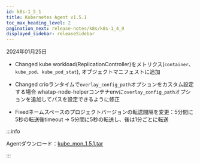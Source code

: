 ```yaml
---
id: k8s-1_5_1
title: Kubernetes Agent v1.5.1
toc_max_heading_level: 2
pagination_next: release-notes/k8s/k8s-1_4_9
displayed_sidebar: releaseSidebar
---
```


2024年01月25日

-   <Status>Changed</Status> kube workload(ReplicationController)をメトリクス(<code>container</code>、<code>kube_pod</code>、<code>kube_pod_stat</code>), オブジェクトマニフェストに追加

-   <Status>Changed</Status> crioランタイムで<code>overlay_config_path</code>オプションをカスタム設定する場合
    whatap-node-helperコンテナenvに<code>overlay_config_path</code>オプションを追加してパスを設定できるように修正

-   <Status>Fixed</Status>ネームスペースのプロジェクトバージョンの転送間隔を変更：5分間に5秒の転送後timeout → 5分間に5秒の転送し、後は1分ごとに転送

:::info

Agentダウンロード：[kube_mon_1.5.1.tar](https://repo.whatap.io/docker/kube_mon_1.5.1.tar)

:::
